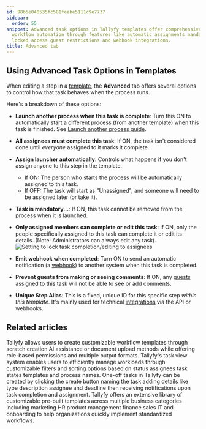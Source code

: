 ```yaml
---
id: 98b5e040535fc581feabe5111c9e7737
sidebar:
  order: 55
snippet: Advanced task options in Tallyfy templates offer comprehensive control over
  workflow automation through features like automatic assignments mandatory tasks
  locked access guest restrictions and webhook integrations.
title: Advanced tab
---
```



## Using Advanced Task Options in Templates

When editing a step in a [template](/products/pro/documenting/templates/), the **Advanced** tab offers several options to control how that task behaves when the process runs.

Here's a breakdown of these options:

*   **Launch another process when this task is complete**: Turn this ON to automatically start a different process (from another template) when this task is finished. See [Launch another process guide](/products/pro/launching/launch-process-when-task-is-completed/).

*   **All assignees must complete this task**: If ON, the task isn't considered done until *everyone* assigned to it marks it complete.

*   **Assign launcher automatically**: Controls what happens if you don't assign anyone to this step in the template.
    *   If ON: The person who starts the process will be automatically assigned to this task.
    *   If OFF: The task will start as "Unassigned", and someone will need to be assigned later (or take it).

*   **Task is mandatory...**: If ON, this task cannot be removed from the process when it is launched.

*   **Only assigned members can complete or edit this task**: If ON, only the people specifically assigned to this task can complete it or edit its details. (Note: Administrators can always edit any task).
    ![Setting to lock task completion/editing to assignees](https://screenshots.tallyfy.com/tallyfy%2Fpro%2Fdesktop-light-only-assigned-can-complete.png)

*   **Emit webhook when completed**: Turn ON to send an automatic notification (a [webhook](/products/pro/integrations/webhooks/)) to another system when this task is completed.

*   **Prevent guests from making or seeing comments**: If ON, any [guests](/products/pro/documenting/guests/) assigned to this task will not be able to see or add comments.

*   **Unique Step Alias**: This is a fixed, unique ID for this specific step *within this template*. It's mainly used for technical [integrations](/products/pro/integrations/) via the API or webhooks.

## Related articles
<CardGrid>
<LinkTitleCard header="<b>Templates > Create a template</b>" href="/products/pro/documenting/templates/create-template/" > Tallyfy allows users to create customizable workflow templates through scratch creation AI assistance or document upload methods while offering role-based permissions and multiple output formats. </LinkTitleCard>
<LinkTitleCard header="<b>Tasks View > Customize the task view</b>" href="/products/pro/tracking-and-tasks/tasks-view/how-can-i-customize-task-views-in-tallyfy/" > Tallyfy's task view system enables users to efficiently manage workloads through customizable filters and sorting options based on status assignees task states templates and process names. </LinkTitleCard>
<LinkTitleCard header="<b>Tasks > Create a one-off task</b>" href="/products/pro/tracking-and-tasks/tasks/how-to-create-a-one-off-task-in-tallyfy/" > One-off tasks in Tallyfy can be created by clicking the create button naming the task adding details like type description assignee and deadline then receiving notifications upon task completion and assignment. </LinkTitleCard>
<LinkTitleCard header="<b>Templates > Sample templates</b>" href="/products/pro/documenting/templates/how-can-i-access-tallyfys-sample-templates/" > Tallyfy offers an extensive library of customizable pre-built templates across multiple business categories including marketing HR product management finance sales IT and onboarding to help organizations quickly implement standardized workflows. </LinkTitleCard>
</CardGrid>